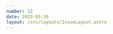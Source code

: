 ```yaml
---
number: 12
date: 2023-03-26
layout: /src/layouts/IssueLayout.astro
---
```



<Title title={`Issue ${frontmatter.number}`} date={frontmatter.date} />

<NewsletterSponsorSlot
  title="Put your mobile releases on autopilot."
  url="https://get.runway.team/get-started?utm_campaign%3DiOS%20CI%20Newsletter%26utm_medium%3Dweb%26utm_source%3DiOS%20CI%20Newsletter%20Issue%2012%26utm_content%3Dmar_26_23"
  description="No more cat-herding, spreadsheets, or steady drip of manual busywork. Runway helps your team level up your release coordination and automation, from kickoff to release to rollout."
  image="/runway-alt.png"
/>

Hey everyone! 👋 Welcome to the **twelfth** issue of the iOS CI Newsletter. I hope you've all had a fantastic couple of weeks!

I am very happy to announce that I will be speaking at [Swift Heroes](https://swiftheroes.com/2023?utm_campaign%3DiOS%20CI%20Newsletter%26utm_medium%3Dweb%26utm_source%3DiOS%20CI%20Newsletter%20Issue%2012%26utm_content%3Dmar_26_23) about making developer tooling with Swift. If you're in or around Turin on the 4th and 5th of May and want to learn about all things iOS and Swift from great speakers, [make sure you book your early bird tickets](https://swift-heroes.eventengage.app/register?utm_campaign%3DiOS%20CI%20Newsletter%26utm_medium%3Dweb%26utm_source%3DiOS%20CI%20Newsletter%20Issue%2012%26utm_content%3Dmar_26_23) while they're still available!

## [🚨 New minimum Xcode version for App Store submissions](https://developer.apple.com/ios/submit?utm_campaign%3DiOS%20CI%20Newsletter%26utm_medium%3Dweb%26utm_source%3DiOS%20CI%20Newsletter%20Issue%2012%26utm_content%3Dmar_26_23)

Apple announced this week that, as of next month, all iOS and iPadOS apps submitted to the App Store **must be built with Xcode 14.1**.

If you are still using a version of Xcode older than 14.1, make sure you upgrade it on your CI runners now to **avoid issues with your next release**.

## [❗️ GitHub updated their RSA SSH host key](https://github.blog/2023-03-23-we-updated-our-rsa-ssh-host-key?utm_campaign%3DiOS%20CI%20Newsletter%26utm_medium%3Dweb%26utm_source%3DiOS%20CI%20Newsletter%20Issue%2012%26utm_content%3Dmar_26_23)

Earlier this week, [GitHub](https://twitter.com/github?utm_campaign%3DiOS%20CI%20Newsletter%26utm_medium%3Dweb%26utm_source%3DiOS%20CI%20Newsletter%20Issue%2012%26utm_content%3Dmar_26_23) had to update its RSA SSH host key due to a potential security threat.

[Mike Hanley](https://twitter.com/_mph4?utm_campaign%3DiOS%20CI%20Newsletter%26utm_medium%3Dweb%26utm_source%3DiOS%20CI%20Newsletter%20Issue%2012%26utm_content%3Dmar_26_23), their Chief Security Officer and SVP of Engineering, posted an in-depth update on GitHub's blog explaining why they needed to update this key and what the **implications for users would be**. I thoroughly recommend reading it if you're seeing any errors when communicating with GitHub through SSH.

## [⬆️ Xcode 14.3 requires macOS Ventura](https://developer.apple.com/documentation/xcode-release-notes/xcode-14_3-release-notes?utm_campaign%3DiOS%20CI%20Newsletter%26utm_medium%3Dweb%26utm_source%3DiOS%20CI%20Newsletter%20Issue%2012%26utm_content%3Dmar_26_23)

The release candidate for Xcode 14.3 was released earlier this week and, as [Apple](https://twitter.com/Apple?utm_campaign%3DiOS%20CI%20Newsletter%26utm_medium%3Dweb%26utm_source%3DiOS%20CI%20Newsletter%20Issue%2012%26utm_content%3Dmar_26_23) stated in the release notes, **it will only run on macOS 13 (Ventura) or later**.

This might be a good chance to upgrade your CI runners to macOS 13 if you haven't done so yet to ensure you are ready for new versions of Xcode going forward! 🎉

## [⚡️ M1 macOS runners now available on CircleCI](https://circleci.com/blog/m1-mac-resource-class?utm_campaign%3DiOS%20CI%20Newsletter%26utm_medium%3Dweb%26utm_source%3DiOS%20CI%20Newsletter%20Issue%2012%26utm_content%3Dmar_26_23)

A couple of weeks ago I [tweeted about the public GitHub roadmap](https://twitter.com/polpielladev/status/1636004541870088193?utm_campaign%3DiOS%20CI%20Newsletter%26utm_medium%3Dweb%26utm_source%3DiOS%20CI%20Newsletter%20Issue%2012%26utm_content%3Dmar_26_23) and the fact that M1 GitHub-hosted macOS runners **will not be available until Q4 of 2023**.

If you don't want to wait that long, [CircleCI](https://twitter.com/CircleCI?utm_campaign%3DiOS%20CI%20Newsletter%26utm_medium%3Dweb%26utm_source%3DiOS%20CI%20Newsletter%20Issue%2012%26utm_content%3Dmar_26_23) has announced that M1 runners are now available for their users! 🎉

P.S. I would like to thank [Aisling Conroy](https://www.linkedin.com/in/aislingconroy?utm_campaign%3DiOS%20CI%20Newsletter%26utm_medium%3Dweb%26utm_source%3DiOS%20CI%20Newsletter%20Issue%2012%26utm_content%3Dmar_26_23) from [CircleCI](http://twitter.com/CircleCI?utm_campaign%3DiOS%20CI%20Newsletter%26utm_medium%3Dweb%26utm_source%3DiOS%20CI%20Newsletter%20Issue%2012%26utm_content%3Dmar_26_23) who shared the blog post with me. 🙏

## [✨ Using GitHub Actions to create PRs automatically](https://github.com/SwiftPackageIndex/PackageList/blob/main/.github/workflows/issues.yml?utm_campaign%3DiOS%20CI%20Newsletter%26utm_medium%3Dweb%26utm_source%3DiOS%20CI%20Newsletter%20Issue%2012%26utm_content%3Dmar_26_23)

Last week I [had a conversation on Twitter](https://twitter.com/JamesSherlouk/status/1638481217942085635?utm_campaign%3DiOS%20CI%20Newsletter%26utm_medium%3Dweb%26utm_source%3DiOS%20CI%20Newsletter%20Issue%2012%26utm_content%3Dmar_26_23) with [James Sherlock](https://twitter.com/JamesSherlouk?utm_campaign%3DiOS%20CI%20Newsletter%26utm_medium%3Dweb%26utm_source%3DiOS%20CI%20Newsletter%20Issue%2012%26utm_content%3Dmar_26_23) about [GitHub webhooks](https://docs.github.com/en/webhooks-and-events/webhooks/about-webhooks?utm_campaign%3DiOS%20CI%20Newsletter%26utm_medium%3Dweb%26utm_source%3DiOS%20CI%20Newsletter%20Issue%2012%26utm_content%3Dmar_26_23) following my article where I used the [issue comment webhook to trigger an Xcode Cloud build](https://www.polpiella.dev/github-webhooks-and-xcode-cloud?utm_campaign%3DiOS%20CI%20Newsletter%26utm_medium%3Dweb%26utm_source%3DiOS%20CI%20Newsletter%20Issue%2012%26utm_content%3Dmar_26_23).

In that conversation with [James](https://twitter.com/JamesSherlouk?utm_campaign%3DiOS%20CI%20Newsletter%26utm_medium%3Dweb%26utm_source%3DiOS%20CI%20Newsletter%20Issue%2012%26utm_content%3Dmar_26_23), he showed me that you could use pretty much any GitHub webhook as a workflow trigger. A good example of this is the workflow that [James](http://twitter.com/JamesSherlouk?utm_campaign%3DiOS%20CI%20Newsletter%26utm_medium%3Dweb%26utm_source%3DiOS%20CI%20Newsletter%20Issue%2012%26utm_content%3Dmar_26_23) made for the [Swift Package Index](https://twitter.com/SwiftPackages?utm_campaign%3DiOS%20CI%20Newsletter%26utm_medium%3Dweb%26utm_source%3DiOS%20CI%20Newsletter%20Issue%2012%26utm_content%3Dmar_26_23) project, which automatically creates pull requests from issues.
